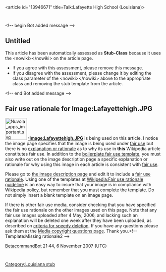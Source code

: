 <article id="13946671" title=Talk:Lafayette High School (Louisiana)>
	<talkpage id="13946671" title="Talk:Lafayette High School (Louisiana)">
{{WikiProject Schools|class=Stub|auto=yes|importance=}}
{{WikiProject United States|class=stub|importance=low|LA=yes|LA-importance=}}&lt;!-- begin Bot added message --&gt;

==Untitled==
This article has been automatically assessed as '''Stub-Class''' because it uses the &lt;nowiki&gt;[[Category:Louisiana stub]]&lt;/nowiki&gt; on the article page.
*If you agree with this assessment, please remove this message.
*If you disagree with the assessment, please change it by editing the class parameter of the &lt;nowiki&gt;&lt;/nowiki&gt; above to the appropriate class and removing the stub template from the article.
&lt;!-- end Bot added message --&gt;

==Fair use rationale for Image:Lafayettehigh.JPG==
[[Image:Nuvola apps important.svg|70px|left]]
'''[[:Image:Lafayettehigh.JPG]]''' is being used on this article. I notice the image page specifies that the image is being used under [[Wikipedia:Fair use|fair use]] but there is no [[Wikipedia:Fair use rationale guideline|explanation or rationale]] as to why its use in '''this''' Wikipedia article constitutes fair use. In addition to the [[Wikipedia:Image copyright tags/Fair use|boilerplate fair use template]], you must also write out on the image description page a specific explanation or rationale for why using this image in each article is consistent with [[WP:FU|fair use]].

Please go to [[:Image:Lafayettehigh.JPG|the image description page]] and edit it to include a [[Wikipedia:Fair use rationale guideline |fair use rationale]]. Using one of the templates at [[Wikipedia:Fair use rationale guideline]] is an easy way to insure that your image is in compliance with Wikipedia policy, but remember that you must complete the template. Do not simply insert a blank template on an image page.

If there is  other fair use media, consider checking that you have specified the fair use rationale on the other images used on this page.  Note that any fair use images uploaded after 4 May, 2006, and lacking such an explanation will be deleted one week after they have been uploaded, as described on [[Wikipedia:Criteria for speedy deletion#Images.2FMedia|criteria for speedy deletion]]. If you have any questions please ask them at the [[Wikipedia:Media copyright questions|Media copyright questions page]]. Thank you.&lt;!-- Template:Missing rationale2 --&gt;

[[User:BetacommandBot|BetacommandBot]] 21:44, 6 November 2007 (UTC)
	</talkpage>
</article>